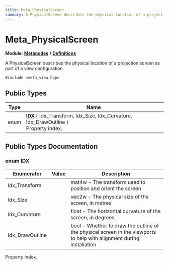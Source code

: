 ```yaml
---
title: Meta_PhysicalScreen
summary: A PhysicalScreen describes the physical location of a projection screen as part of a view configuration. 
---
```


# Meta_PhysicalScreen

**Module:** **[Metanodes](../../modules/metanodes/index.mdx)** **/** **[Definitions](../../modules/metanodes/definitions.mdx)**

A PhysicalScreen describes the physical location of a projection screen as part of a view configuration. 

`#include <meta_view.hpp>`

## Public Types

| Type           | Name           |
| -------------- | -------------- |
| enum| **[IDX](#enum-idx)** \{ Idx_Transform, Idx_Size, Idx_Curvature, Idx_DrawOutline \}<br />Property index.  |

## Public Types Documentation

### enum IDX

| Enumerator | Value | Description |
| ---------- | ----- | ----------- |
| Idx_Transform | | mat4w - The transform used to position and orient the screen   |
| Idx_Size | | vec2w - The physical size of the screen, in metres   |
| Idx_Curvature | | float - The horizontal curvature of the screen, in degrees   |
| Idx_DrawOutline | | bool - Whether to draw the outline of the physical screen in the viewports to help with alignment during installation   |

Property index. 
